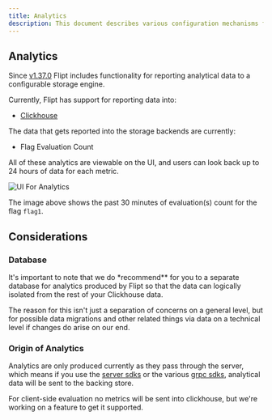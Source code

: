 ```yaml
---
title: Analytics
description: This document describes various configuration mechanisms for controlling analytics for Flipt.
---
```


## Analytics

Since [v1.37.0](https://github.com/flipt-io/flipt/releases/tag/v1.37.0) Flipt includes functionality for reporting analytical data to a configurable storage engine.

Currently, Flipt has support for reporting data into:

- [Clickhouse](https://clickhouse.com/)

The data that gets reported into the storage backends are currently:

- Flag Evaluation Count

All of these analytics are viewable on the UI, and users can look back up to 24 hours of data for each metric.

![UI For Analytics](/images/configuration/analytics_quick_view.png)

The image above shows the past 30 minutes of evaluation(s) count for the flag `flag1`.

## Considerations

### Database

It's important to note that we do \*recommend\*\* for you to a separate database for analytics produced by Flipt so that the data can logically isolated from the rest of your Clickhouse data.

The reason for this isn't just a separation of concerns on a general level, but for possible data migrations and other related things via data on a technical level if changes do arise on our end.

### Origin of Analytics

Analytics are only produced currently as they pass through the server, which means if you use the [server sdks](/integration/server/rest) or the various [grpc sdks](/integration/server/grpc), analytical data will be sent to the backing store.

For client-side evaluation no metrics will be sent into clickhouse, but we're working on a feature to get it supported.
